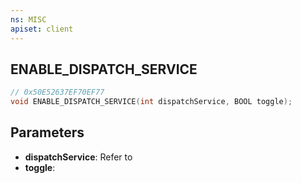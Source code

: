 ```yaml
---
ns: MISC
apiset: client
---
```

## ENABLE_DISPATCH_SERVICE

```c
// 0x50E52637EF70EF77
void ENABLE_DISPATCH_SERVICE(int dispatchService, BOOL toggle);
```


## Parameters
* **dispatchService**: Refer to <EmbeddedEnum name="eDispatchType" />
* **toggle**:
